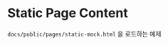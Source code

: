 
<Meta
  title="Static Page Contents | Booking Complete"
  decorators={[withKnobs]}
/>

# Static Page Content

`docs/public/pages/static-mock.html` 을 로드하는 예제

<Preview>
  <Story name="Default">
    <Popup
      title={text('팝업 제목', '테스트')}
      noNavbar={boolean('Navbar 숨김', false)}
      borderless={boolean('네비바 경계선 없음', true)}
      open={boolean('팝업 열기', true)}
      icon={select('네비바 아이콘', ['close', 'back'], 'close')}
    >
      <StaticPageContents src="static-mock.html" />
    </Popup>
  </Story>
</Preview>
